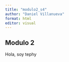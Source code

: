 ---
title: "modulo2_s4"
author: "Daniel Villanueva"
format: html
editor: visual
---

## Modulo 2

Hola, soy tephy
